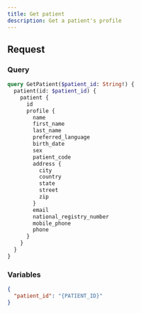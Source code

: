 ```yaml
---
title: Get patient
description: Get a patient's profile
---
```


## Request

### Query

```graphql
query GetPatient($patient_id: String!) {
  patient(id: $patient_id) {
    patient {
      id
      profile {
        name
        first_name
        last_name
        preferred_language
        birth_date
        sex
        patient_code
        address {
          city
          country
          state
          street
          zip
        }
        email
        national_registry_number
        mobile_phone
        phone
      }
    }
  }
}
```

### Variables

```json
{
  "patient_id": "{PATIENT_ID}"
}
```
